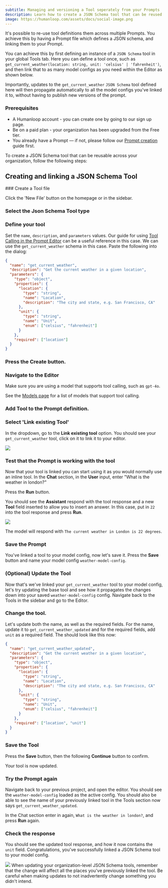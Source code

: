 ```yaml
---
subtitle: Managing and versioning a Tool seperately from your Prompts
description: Learn how to create a JSON Schema tool that can be reused across multiple Prompts.
image: https://humanloop.com/assets/docs/social-image.png
---
```


It's possible to re-use tool definitions them across multiple Prompts. You achieve this by having a Prompt file which defines a JSON schema, and linking them to your Prompt.

You can achieve this by first defining an instance of a `JSON Schema` tool in your global Tools tab. Here you can define a tool once, such as `get_current_weather(location: string, unit: 'celsius' | 'fahrenheit')`, and then link that to as many model configs as you need within the Editor as shown below.

Importantly, updates to the `get_current_weather` `JSON Schema` tool defined here will then propagate automatically to all the model configs you've linked it to, without having to publish new versions of the prompt.

### Prerequisites

- A Humanloop account - you can create one by going to our sign up page.
- Be on a paid plan - your organization has been upgraded from the Free tier.
- You already have a Prompt — if not, please follow our [Prompt creation](/docs/guides/create-prompt) guide first.

To create a JSON Schema tool that can be reusable across your organization, follow the following steps:

## Creating and linking a JSON Schema Tool

<Markdown src="../../../snippets/paid-feature.mdx" />

<Steps>
### Create a Tool file

Click the 'New File' button on the homepage or in the sidebar.

### Select the **Json Schema** Tool type

### Define your tool

Set the `name`, `description`, and `parameters` values. Our guide for using [Tool Calling in the Prompt Editor](./create-a-tool-in-the-editor) can be a useful reference in this case. We can use the `get_current_weather` schema in this case. Paste the following into the dialog:

```json
{
  "name": "get_current_weather",
  "description": "Get the current weather in a given location",
  "parameters": {
    "type": "object",
    "properties": {
      "location": {
        "type": "string",
        "name": "Location",
        "description": "The city and state, e.g. San Francisco, CA"
      },
      "unit": {
        "type": "string",
        "name": "Unit",
        "enum": ["celsius", "fahrenheit"]
      }
    },
    "required": ["location"]
  }
}
```

### Press the **Create** button.

### Navigate to the **Editor**

Make sure you are using a model that supports tool calling, such as `gpt-4o`.

<Info title="Models supporting Tool calling">

See the [Models page](/docs/supported-models) for a list of models that support tool calling.

</Info>

### **Add Tool** to the Prompt definition.

### Select 'Link existing Tool'

In the dropdown, go to the **Link existing tool** option. You should see your `get_current_weather` tool, click on it to link it to your editor.

<img src="../../../assets/images/b70a144-image.png" />

### Test that the Prompt is working with the tool

Now that your tool is linked you can start using it as you would normally use an inline tool. In the **Chat** section, in the **User** input, enter "What is the weather in london?"

Press the **Run** button.

You should see the **Assistant** respond with the tool response and a new **Tool** field inserted to allow you to insert an answer. In this case, put in `22` into the tool response and press **Run**.

<img src="../../../assets/images/ebc5f1e-image.png" />

The model will respond with `The current weather in London is 22 degrees`.

### Save the Prompt

You've linked a tool to your model config, now let's save it. Press the **Save** button and name your model config `weather-model-config`.

### (Optional) Update the Tool

Now that's we've linked your `get_current_weather` tool to your model config, let's try updating the base tool and see how it propagates the changes down into your saved `weather-model-config` config. Navigate back to the Tools in the sidebar and go to the Editor.

### Change the tool.

Let's update both the name, as well as the required fields. For the name, update it to `get_current_weather_updated` and for the required fields, add `unit` as a required field. The should look like this now:

```json
{
  "name": "get_current_weather_updated",
  "description": "Get the current weather in a given location",
  "parameters": {
    "type": "object",
    "properties": {
      "location": {
        "type": "string",
        "name": "Location",
        "description": "The city and state, e.g. San Francisco, CA"
      },
      "unit": {
        "type": "string",
        "name": "Unit",
        "enum": ["celsius", "fahrenheit"]
      }
    },
    "required": ["location", "unit"]
  }
}
```

### Save the Tool

Press the **Save** button, then the following **Continue** button to confirm.

Your tool is now updated.

### Try the Prompt again

Navigate back to your previous project, and open the editor. You should see the `weather-model-config` loaded as the active config. You should also be able to see the name of your previously linked tool in the Tools section now says `get_current_weather_updated`.

In the Chat section enter in again, `What is the weather in london?`, and press **Run** again.

### Check the response

You should see the updated tool response, and how it now contains the `unit` field. Congratulations, you've successfully linked a JSON Schema tool to your model config.

</Steps>

<img src="../../../assets/images/4c395b6-image.png" />

<Warning title="Linked JSON Schema tool changes propagate to saved model configs">
  When updating your organization-level JSON Schema tools, remember that the
  change will affect all the places you've previously linked the tool. Be
  careful when making updates to not inadvertently change something you didn't
  intend.
</Warning>
